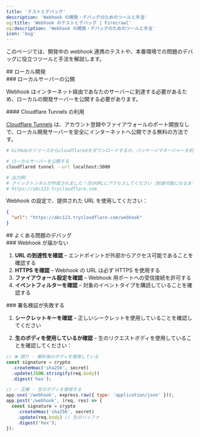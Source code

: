 ```yaml
---
title: 'テストとデバッグ'
description: 'Webhook の開発・デバッグのためのツールと手法'
og:title: 'Webhook のテストとデバッグ | Firecrawl'
og:description: 'Webhook の開発・デバッグのためのツールと手法'
icon: 'bug'
---
```


このページでは、開発中の webhook 連携のテストや、本番環境での問題のデバッグに役立つツールと手法を解説します。

<div id="local-development">
  ## ローカル開発
</div>

<div id="exposing-local-servers">
  ### ローカルサーバーの公開
</div>

Webhook はインターネット経由であなたのサーバーに到達する必要があるため、ローカルの開発サーバーを公開する必要があります。

<div id="using-cloudflare-tunnels">
  #### Cloudflare Tunnels の利用
</div>

[Cloudflare Tunnels](https://github.com/cloudflare/cloudflared/releases) は、アカウント登録やファイアウォールのポート開放なしで、ローカル開発サーバーを安全にインターネットへ公開できる無料の方法です。

```bash
# GitHubのリリースからcloudflaredをダウンロードするか、パッケージマネージャーを利用します

# ローカルサーバーを公開する
cloudflared tunnel --url localhost:3000

# 出力例:
# クイックトンネルが作成されました！次のURLにアクセスしてください（到達可能になるまで時間がかかる場合があります）:
# https://abc123.trycloudflare.com
```

Webhook の設定で、提供された URL を使用してください：

```json
{
  "url": "https://abc123.trycloudflare.com/webhook"
}
```


<div id="debugging-common-issues">
  ## よくある問題のデバッグ
</div>

<div id="webhooks-not-arriving">
  ### Webhook が届かない
</div>

1. **URL の到達性を確認** – エンドポイントが外部からアクセス可能であることを確認する
2. **HTTPS を確認** – Webhook の URL は必ず HTTPS を使用する
3. **ファイアウォール設定を確認** – Webhook 用ポートへの受信接続を許可する
4. **イベントフィルターを確認** – 対象のイベントタイプを購読していることを確認する

<div id="signature-verification-failing">
  ### 署名検証が失敗する
</div>

1. **シークレットキーを確認** – 正しいシークレットを使用していることを確認してください

2. **生のボディを使用しているか確認** – 生のリクエストボディを使用していることを確認してください：

```javascript
// ❌ 誤り - 解析後のボディを使用している
const signature = crypto
  .createHmac('sha256', secret)
  .update(JSON.stringify(req.body))
  .digest('hex');

// ✅ 正解 - 生のボディを使用する
app.use('/webhook', express.raw({ type: 'application/json' }));
app.post('/webhook', (req, res) => {
  const signature = crypto
    .createHmac('sha256', secret)
    .update(req.body) // 生のバッファ
    .digest('hex');
});
```
